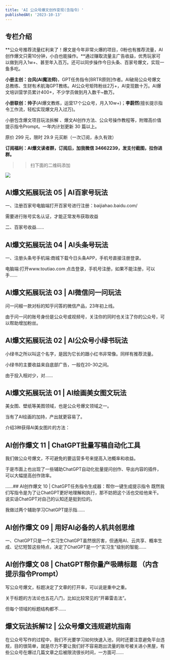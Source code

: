 ```yaml
---
title: 'AI 公众号爆文创作变现(含指令）'
publishedAt: '2023-10-13'
---
```


## 专栏介绍

**公众号推荐流量红利来了！爆文是今年非常火爆的项目，0粉也有推荐流量，AI创作爆文只需10分钟，小白也能操作。**通过赚取流量主广告收益，优秀玩家可以做到月入1w+、甚至年入百万。还可以同步操作今日头条、百家号爆文，实现一鱼多吃。

**小册主创：台风(AI魔法师)**，GPT任务指令[BRTR原则]作者。AI破局公众号爆文总教练、生财有术航海GPT教练。AI公众号矩阵粉丝2万+，AI变现数十万。AI爆文培训营学员累计400+，不少学员做到月入数千~数万。

**小册联创：帅子**(AI爆文教练，运营17个公众号，月入10w+)；**李蔚然**(擅长提示指令工作流，轻松实现爆文月入过万)。

小册包含爆文项目玩法拆解 、爆文AI创作方法、公众号操作教程等，附赠高价值提示指令Prompt。一年内计划更新 30 篇以上。

原价 299 元，限时 29.9 元买断（一次订阅，永久有效）

**订阅福利：AI爆文读者群，订阅后，加我微信 34662239，发支付截图，拉你进群。**

>>扫下面的二维码添加

![](https://static.xiaobot.net/file/2023-11-09/225628/8de00fab2957fd526f82601a9caaf181.png)

## AI爆文拓展玩法 05 | AI百家号玩法
一、注册百家号电脑端打开百家号进行注册：baijiahao.baidu.com/

需要进行账号实名认证，才能正常发布获取收益

二、百家号收益......

## AI爆文拓展玩法 04 |  AI头条号玩法
一、注册头条号手机端:商城下载今日头条APP，手机号直接注册登录。

电脑端:打开www.toutiao.com 点击登录，手机号注册，如果不能注册，可以手......

## AI爆文拓展玩法 03 |  AI微信问一问玩法
问一问椒一款对标的知乎问答的微信产品，23年初上线。

由于问一问的账号身份是公众号或视频号，关注你的同时也关注了你的公众号，可以帮助增加粉丝。

## AI爆文拓展玩法 02 | AI公众号小绿书玩法
小绿书之所以叫这个名字，是因为它长的跟小红书非常像。同样有推荐流量。

小绿书的主要收益来自底部广告，一般在20-30之间。

由于投入相对少，对......

## AI爆文拓展玩法 01 |  AI绘画美女图文玩法
美女图、壁纸等美图领域，也是公众号爆文领域之一。

当有了AI绘画的加持，产出就更容易了。

介绍3种获得AI美女图片的方法：

## AI创作爆文 11 | ChatGPT批量写稿自动化工具
我们做公众号爆文，不可避免的要运营多号来提高入池概率和收益。

于是市面上也出现了一些辅助ChatGPT自动化批量提问创作、导出内容的插件，可以大幅提高创作效率。

......## AI创作爆文 10 | ChatGPT任务指令生成器：帮你一键生成提示指令
既然我们写指令是为了让ChatGPT更好地理解和执行，那不妨把这个活也交给他来干。说实话ChatGPT对自己的认知还是挺到位的。

我做过两个辅助学习ChatGPT提示指......

## AI创作爆文 09 |  用好AI必备的人机共创思维
一、ChatGPT只是一个实习生ChatGPT虽然很厉害，但通用AI、云共享、概率生成、记忆短暂这些特点，决定了ChatGPT是一个“实习生”级别的智能......

## AI创作爆文 08 | ChatGPT帮你量产吸睛标题 （内含提示指令Prompt）
写公众号爆文，标题决定了文章的打开率，可以说是重中之重。

关于标题的方法论也五花八门，比如比较常见的“开幕雷击法”。

但每个领域的标题结构都不......

## 爆文玩法拆解12 | 公众号爆文违规避坑指南
在公众号写作的过程中，我们不光要学习如何快速入池，同时还要注意避免平台违规，目的很简单，就是尽力不要让我们好不容易跑出流量的账号被关进小黑屋，有些公众号在爆过几篇文章之后被限流很长时间，一方面可......

